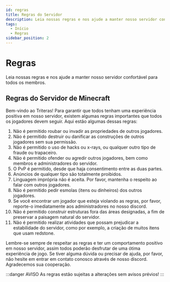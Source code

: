 ```yaml
---
id: regras
title: Regras do Servidor
description: Leia nossas regras e nos ajude a manter nosso servidor confortável para todos os membros.
tags:
  - Início
  - Regras
sidebar_position: 2
---
```


# Regras

Leia nossas regras e nos ajude a manter nosso servidor confortável para todos os membros.

## Regras do Servidor de Minecraft

Bem-vindo ao Triteras! Para garantir que todos tenham uma experiência positiva em nosso servidor, existem algumas regras importantes que todos os jogadores devem seguir. Aqui estão algumas dessas regras:

1. Não é permitido roubar ou invadir as propriedades de outros
   jogadores.
2. Não é permitido destruir ou danificar as construções de outros
   jogadores sem sua permissão.
3. Não é permitido o uso de hacks ou x-rays, ou qualquer outro tipo de
   fraude ou trapaceiro.
4. Não é permitido ofender ou agredir outros jogadores, bem como
   membros e administradores do servidor.
5. O PvP é permitido, desde que haja consentimento entre as duas
   partes.
6. Anúncios de qualquer tipo são totalmente proibidos.
7. Linguagem imprópria não é aceita. Por favor, mantenha o respeito ao
   falar com outros jogadores.
8. Não é permitido pedir esmolas (itens ou dinheiros) dos outros
   jogadores.
9. Se você encontrar um jogador que esteja violando as regras, por
   favor, reporte-o imediatamente aos administradores no nosso discord.
10. Não é permitido construir estruturas fora das áreas designadas, a
    fim de preservar a paisagem natural do servidor.
11. Não é permitido realizar atividades que possam prejudicar a
    estabilidade do servidor, como por exemplo, a criação de muitos
    itens que usam redstone.

Lembre-se sempre de respeitar as regras e ter um comportamento positivo em nosso servidor, assim todos poderão desfrutar de uma ótima experiência de jogo. Se tiver alguma dúvida ou precisar de ajuda, por favor, não hesite em entrar em contato conosco através de nosso discord. Agradecemos sua cooperação.

:::danger AVISO
As regras estão sujeitas a alterações sem avisos prévios!
:::

